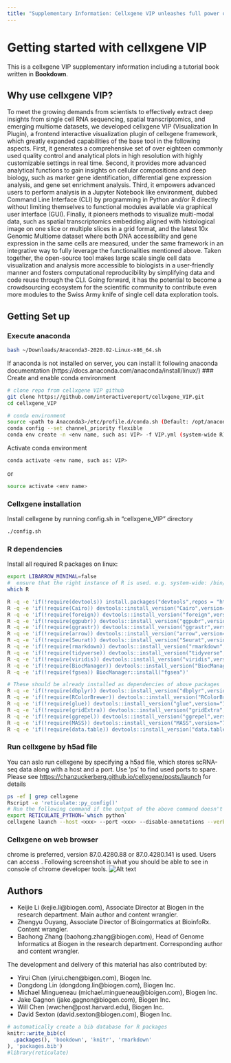 ```yaml
---
title: "Supplementary Information: Cellxgene VIP unleashes full power of interactive visualization and integrative analysis of scRNA-seq, spatial transcriptomics, and multiome data"
---
```

# Getting started with cellxgene VIP

This is a cellxgene VIP supplementary information including a tutorial book written in **Bookdown**. 

## Why use cellxgene VIP?
To meet the growing demands from scientists to effectively extract deep insights from single cell RNA sequencing, spatial transcriptomics, and emerging multiome datasets, we developed cellxgene VIP (Visualization In Plugin), a frontend interactive visualization plugin of cellxgene framework, which greatly expanded capabilities of the base tool in the following aspects. First, it generates a comprehensive set of over eighteen commonly used quality control and analytical plots in high resolution with highly customizable settings in real time. Second, it provides more advanced analytical functions to gain insights on cellular compositions and deep biology, such as marker gene identification, differential gene expression analysis, and gene set enrichment analysis. Third, it empowers advanced users to perform analysis in a Jupyter Notebook like environment, dubbed Command Line Interface (CLI) by programming in Python and/or R directly without limiting themselves to functional modules available via graphical user interface (GUI). Finally, it pioneers methods to visualize multi-modal data, such as spatial transcriptomics embedding aligned with histological image on one slice or multiple slices in a grid format, and the latest 10x Genomic Multiome dataset where both DNA accessibility and gene expression in the same cells are measured, under the same framework in an integrative way to fully leverage the functionalities mentioned above. Taken together, the open-source tool makes large scale single cell data visualization and analysis more accessible to biologists in a user-friendly manner and fosters computational reproducibility by simplifying data and code reuse through the CLI.  Going forward, it has the potential to become a crowdsourcing ecosystem for the scientific community to contribute even more modules to the Swiss Army knife of single cell data exploration tools.

## Getting Set up
### Execute anaconda
```bash
bash ~/Downloads/Anaconda3-2020.02-Linux-x86_64.sh
```
If anaconda is not installed on server, you can install it following anaconda documentation (https://docs.anaconda.com/anaconda/install/linux/)
### Create and enable conda environment
```bash
# clone repo from cellxgene VIP github
git clone https://github.com/interactivereport/cellxgene_VIP.git
cd cellxgene_VIP

# conda environment
source <path to Anaconda3>/etc/profile.d/conda.sh (Default: /opt/anaconda3/etc/profile.d/conda.sh)
conda config --set channel_priority flexible
conda env create -n <env name, such as: VIP> -f VIP.yml (system-wide R) or VIP_conda_R.yml (local R under conda, no root privilege needed)
```
Activate conda environment
```bash
conda activate <env name, such as: VIP>
```
or 
```bash
source activate <env name>
```
### Cellxgene installation
Install cellxgene by running config.sh in "cellxgene_VIP" directory
```bash
./config.sh
```
### R dependencies
Install all required R packages on linux:
```bash
export LIBARROW_MINIMAL=false
#  ensure that the right instance of R is used. e.g. system-wide: /bin/R or /usr/bin/R ; local R under conda: ~/.conda/envs/VIP_conda_R/bin/R
which R

R -q -e 'if(!require(devtools)) install.packages("devtools",repos = "http://cran.us.r-project.org")'
R -q -e 'if(!require(Cairo)) devtools::install_version("Cairo",version="1.5-12",repos = "http://cran.us.r-project.org")'
R -q -e 'if(!require(foreign)) devtools::install_version("foreign",version="0.8-76",repos = "http://cran.us.r-project.org")'
R -q -e 'if(!require(ggpubr)) devtools::install_version("ggpubr",version="0.3.0",repos = "http://cran.us.r-project.org")'
R -q -e 'if(!require(ggrastr)) devtools::install_version("ggrastr",version="0.1.9",repos = "http://cran.us.r-project.org")'
R -q -e 'if(!require(arrow)) devtools::install_version("arrow",version="2.0.0",repos = "http://cran.us.r-project.org")'
R -q -e 'if(!require(Seurat)) devtools::install_version("Seurat",version="3.2.3",repos = "http://cran.us.r-project.org")'
R -q -e 'if(!require(rmarkdown)) devtools::install_version("rmarkdown",version="2.5",repos = "http://cran.us.r-project.org")'
R -q -e 'if(!require(tidyverse)) devtools::install_version("tidyverse",version="1.3.0",repos = "http://cran.us.r-project.org")'
R -q -e 'if(!require(viridis)) devtools::install_version("viridis",version="0.5.1",repos = "http://cran.us.r-project.org")'
R -q -e 'if(!require(BiocManager)) devtools::install_version("BiocManager",version="1.30.10",repos = "http://cran.us.r-project.org")'
R -q -e 'if(!require(fgsea)) BiocManager::install("fgsea")'

# These should be already installed as dependencies of above packages
R -q -e 'if(!require(dbplyr)) devtools::install_version("dbplyr",version="1.0.2",repos = "http://cran.us.r-project.org")'
R -q -e 'if(!require(RColorBrewer)) devtools::install_version("RColorBrewer",version="1.1-2",repos = "http://cran.us.r-project.org")'
R -q -e 'if(!require(glue)) devtools::install_version("glue",version="1.4.2",repos = "http://cran.us.r-project.org")'
R -q -e 'if(!require(gridExtra)) devtools::install_version("gridExtra",version="2.3",repos = "http://cran.us.r-project.org")'
R -q -e 'if(!require(ggrepel)) devtools::install_version("ggrepel",version="0.8.2",repos = "http://cran.us.r-project.org")'
R -q -e 'if(!require(MASS)) devtools::install_version("MASS",version="7.3-51.6",repos = "http://cran.us.r-project.org")'
R -q -e 'if(!require(data.table)) devtools::install_version("data.table",version="1.13.0",repos = "http://cran.us.r-project.org")'
```
### Run cellxgene by h5ad file
You can aslo run cellxgene by specifying a h5ad file, which stores scRNA-seq data along with a host and a port. 
Use 'ps' to find used ports to spare. Please see <https://chanzuckerberg.github.io/cellxgene/posts/launch> for details
```bash
ps -ef | grep cellxgene
Rscript -e 'reticulate::py_config()'
# Run the following command if the output of the above command doesn't point to the Python in your env.
export RETICULATE_PYTHON=`which python`
cellxgene launch --host <xxx> --port <xxx> --disable-annotations --verbose <h5ad file>
```
### Cellxgene on web browser
chrome is preferred, version 87.0.4280.88 or 87.0.4280.141 is used. Users can access \textbf{http(s)://host:port}.
Following screenshot is what you should be able to see in console of chrome developer tools.
![Alt text](cellonweb.png)

## Authors
- Keijie Li (kejie.li@biogen.com), Associate Director at Biogen in the research department. Main author and content wrangler. 
- Zhengyu Ouyang, Associate Director of Bioingormatics at BioinfoRx. Content wrangler. 
- Baohong Zhang (baohong.zhang@biogen.com), Head of Genome Informatics at Biogen in the research department. Corresponding author and content wrangler.


The development and delivery of this material has also contributed by: 

- Yirui Chen (yirui.chen@bigen.com), Biogen Inc.
- Dongdong Lin (dongdong.lin@biogen.com), Biogen Inc.
- Michael Mingueneau (michael.mingueneau@bioigen.com), Biogen Inc.
- Jake Gagnon (jake.gagnon@biogen.com), Biogen Inc.
- Will Chen  (wwchen@post.harvard.edu), Biogen Inc.
- David Sexton  (david.sexton@biogen.com), Biogen Inc.

```r
# automatically create a bib database for R packages
knitr::write_bib(c(
  .packages(), 'bookdown', 'knitr', 'rmarkdown'
), 'packages.bib')
#library(reticulate)
```
